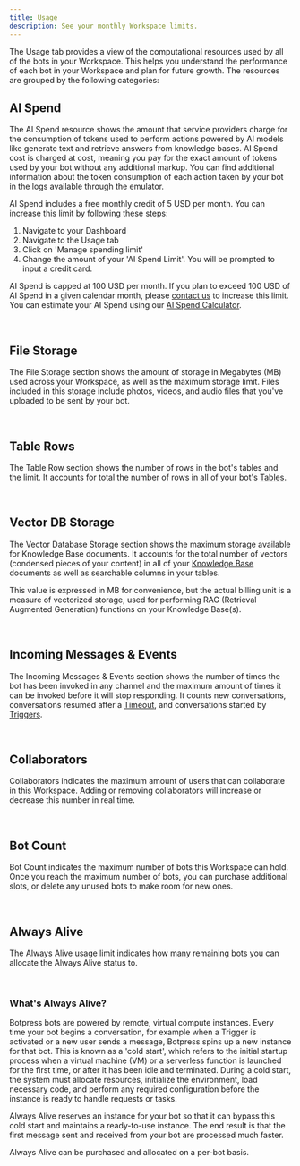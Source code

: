 ```yaml
---
title: Usage
description: See your monthly Workspace limits.
---
```


The Usage tab provides a view of the computational resources used by all of the bots in your Workspace. This helps you understand the performance of each bot in your Workspace and plan for future growth. The resources are grouped by the following categories:

## AI Spend

The AI Spend resource shows the amount that service providers charge for the consumption of tokens used to perform actions powered by AI models like generate text and retrieve answers from knowledge bases. AI Spend cost is charged at cost, meaning you pay for the exact amount of tokens used by your bot without any additional markup. You can find additional information about the token consumption of each action taken by your bot in the logs available through the emulator.

AI Spend includes a free monthly credit of 5 USD per month. You can increase this limit by following these steps:

1. Navigate to your Dashboard
2. Navigate to the Usage tab
3. Click on 'Manage spending limit'
4. Change the amount of your 'AI Spend Limit'. You will be prompted to input a credit card.

AI Spend is capped at 100 USD per month. If you plan to exceed 100 USD of AI Spend in a given calendar month, please [contact us](https://botpress.com/contact-us) to increase this limit. You can estimate your AI Spend using our [AI Spend Calculator](https://botpress.com/ai-spend-calculator).

<br />

## File Storage

The File Storage section shows the amount of storage in Megabytes (MB) used across your Workspace, as well as the maximum storage limit. Files included in this storage include photos, videos, and audio files that you've uploaded to be sent by your bot.

<br />

## Table Rows

The Table Row section shows the number of rows in the bot's tables and the limit. It accounts for total the number of rows in all of your bot's [Tables](/learn/reference/tables).

<br />

## Vector DB Storage

The Vector Database Storage section shows the maximum storage available for Knowledge Base documents. It accounts for the total number of vectors (condensed pieces of your content) in all of your [Knowledge Base](/learn/reference/knowledge-base/introduction) documents as well as searchable columns in your tables.

This value is expressed in MB for convenience, but the actual billing unit is a measure of vectorized storage, used for performing RAG (Retrieval Augmented Generation) functions on your Knowledge Base(s).

<br />

## Incoming Messages & Events

The Incoming Messages & Events section shows the number of times the bot has been invoked in any channel and the maximum amount of times it can be invoked before it will stop responding. It counts new conversations, conversations resumed after a [Timeout](/learn/reference/chatbot-settings#inactivity-timeout), and conversations started by [Triggers](/learn/get-started/dashboard/bot/events).

<br />

## Collaborators

Collaborators indicates the maximum amount of users that can collaborate in this Workspace. Adding or removing collaborators will increase or decrease this number in real time.

<br />

## Bot Count

Bot Count indicates the maximum number of bots this Workspace can hold. Once you reach the maximum number of bots, you can purchase additional slots, or delete any unused bots to make room for new ones.

<br />

## Always Alive

The Always Alive usage limit indicates how many remaining bots you can allocate the Always Alive status to.

<br />

### What's Always Alive?

Botpress bots are powered by remote, virtual compute instances. Every time your bot begins a conversation, for example when a Trigger is activated or a new user sends a message, Botpress spins up a new instance for that bot. This is known as a 'cold start', which refers to the initial startup process when a virtual machine (VM) or a serverless function is launched for the first time, or after it has been idle and terminated. During a cold start, the system must allocate resources, initialize the environment, load necessary code, and perform any required configuration before the instance is ready to handle requests or tasks.

Always Alive reserves an instance for your bot so that it can bypass this cold start and maintains a ready-to-use instance. The end result is that the first message sent and received from your bot are processed much faster.

Always Alive can be purchased and allocated on a per-bot basis.

